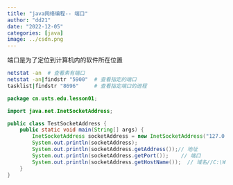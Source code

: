 ```yaml
---
title: "java网络编程-- 端口"
author: "dd21"
date: "2022-12-05" 
categories: [java]
image: ../csdn.png
---
```



端口是为了定位到计算机内的软件所在位置
```bash
netstat -an  # 查看素有端口
netstat -an|findstr "5900"  # 查看指定的端口
tasklist|findstr "8696"     # 查看指定端口的进程
```

```java
package cn.usts.edu.lesson01;

import java.net.InetSocketAddress;

public class TestSocketAddress {
    public static void main(String[] args) {
        InetSocketAddress socketAddress = new InetSocketAddress("127.0.0.1", 8080);
        System.out.println(socketAddress);
        System.out.println(socketAddress.getAddress());// 地址
        System.out.println(socketAddress.getPort());    // 端口
        System.out.println(socketAddress.getHostName());  // 域名//C:\Windows\System32\drivers\etc\hosts文件中
    }
}

```

